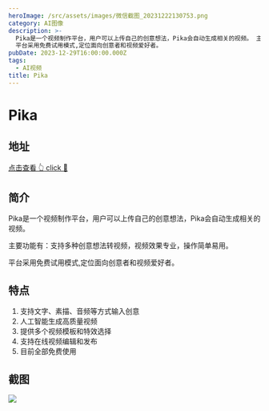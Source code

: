 ```yaml
---
heroImage: /src/assets/images/微信截图_20231222130753.png
category: AI图像
description: >-
  Pika是一个视频制作平台，用户可以上传自己的创意想法，Pika会自动生成相关的视频。 主要功能有：支持多种创意想法转视频，视频效果专业，操作简单易用。
  平台采用免费试用模式,定位面向创意者和视频爱好者。
pubDate: 2023-12-29T16:00:00.000Z
tags:
  - AI视频
title: Pika
---
```


# Pika

## 地址

<a href="https://pika.art/" target="_blank">
  <div class="tooltip-container">
    <span class="text">点击查看 👆</span>
    <span> click 👋</span>
  </div>
</a>

## 简介

Pika是一个视频制作平台，用户可以上传自己的创意想法，Pika会自动生成相关的视频。

主要功能有：支持多种创意想法转视频，视频效果专业，操作简单易用。

平台采用免费试用模式,定位面向创意者和视频爱好者。

## 特点

1. 支持文字、素描、音频等方式输入创意
2. 人工智能生成高质量视频
3. 提供多个视频模板和特效选择
4. 支持在线视频编辑和发布
5. 目前全部免费使用

## 截图

![](/src/assets/images/微信截图_20231222130753.png)
